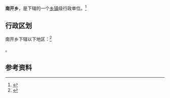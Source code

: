 {{中国乡级行政区|46/90/25/202/000}}

'''南开乡'''，是{{PRC admin/fullname|46/90/25/202/000|3}}下辖的一个[[乡镇|乡镇]]级行政单位。<ref>{{PRC admin/ref sgc|{{PRC admin/parent|46/90/25/202/000}}}}</ref>

== 行政区划 ==

南开乡下辖以下地区：<ref>{{PRC admin/ref sgc|46/90/25/202/000}}</ref>

{{PRC admin/children|46/90/25/202/000}}。

== 参考资料 ==

{{reflist}}

{{行政区划小作品}}
{{PRC admin/navcat|46/90/25/202/000}}